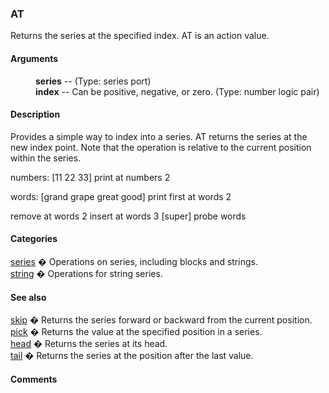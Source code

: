 === AT ===
Returns the series at the specified index.
AT is an action value.
==== Arguments ==== 
: '''series''' -- (Type: series port)
: '''index''' -- Can be positive, negative, or zero. (Type: number logic pair)

==== Description ==== 

Provides a simple way to index into a series. AT returns the series at the new index point. Note that the operation is relative to the current position within the series.


numbers: [11 22 33]
print at numbers 2

words: [grand grape great good]
print first at words 2

remove at words 2
insert at words 3 [super]
probe words


==== Categories ==== 

[[Categories series|series]] � Operations on series, including blocks and strings.<br>
[[Categories string|string]] � Operations for string series.<br>

==== See also ==== 

[[Words skip|skip]] � Returns the series forward or backward from the current position.<br>
[[Words pick|pick]] � Returns the value at the specified position in a series.<br>
[[Words head|head]] � Returns the series at its head.<br>
[[Words tail|tail]] � Returns the series at the position after the last value.<br>

==== Comments ==== 

<blockquote>
{|
|}</blockquote>